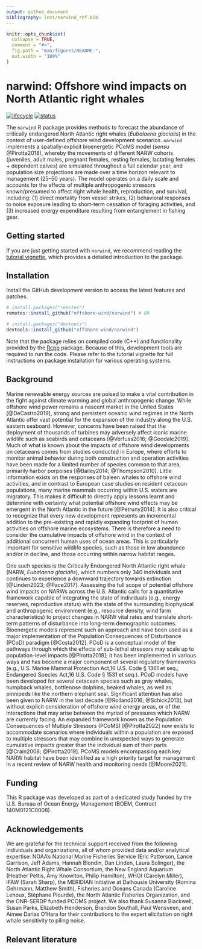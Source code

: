 ```yaml
---
output: github_document
bibliography: inst/narwind_ref.bib
---
```


<!-- README.md is generated from README.Rmd. Please edit that file -->

```r
knitr::opts_chunk$set(
  collapse = TRUE,
  comment = "#>",
  fig.path = "man/figures/README-",
  out.width = "100%"
)
```

# narwind: Offshore wind impacts on North Atlantic right whales

<!-- badges: start -->

[![lifecycle](https://img.shields.io/badge/lifecycle-maturing-blue.svg?style=flat-square)](https://www.tidyverse.org/lifecycle/#maturing) [![status](https://img.shields.io/badge/repo%20status-active-green.svg?style=flat-square)](https://www.repostatus.org/#active)

<!-- badges: end -->

The `narwind` R package provides methods to forecast the abundance of critically endangered North Atlantic right whales (*Eubalaena glacialis*) in the context of user-defined offshore wind development scenarios. `narwind` implements a spatially-explicit bioenergetic PCoMS model (*sensu* @Pirotta2018), whereby the movements of different NARW cohorts (juveniles, adult males, pregnant females, resting females, lactating females + dependent calves) are simulated throughout a full calendar year, and population size projections are made over a time horizon relevant to management (25--50 years). The model operates on a daily scale and accounts for the effects of multiple anthropogenic stressors known/presumed to affect right whale health, reproduction, and survival, including: (1) direct mortality from vessel strikes, (2) behavioral responses to noise exposure leading to short-term cessation of foraging activities, and (3) increased energy expenditure resulting from entanglement in fishing gear.

## Getting started

If you are just getting started with `narwind`, we recommend reading the [tutorial vignette](https://offshore-wind.github.io/narwind/articles/narwind.html), which provides a detailed introduction to the package.

## Installation

Install the GitHub development version to access the latest features and patches.

```r
# install.packages("remotes")
remotes::install_github("offshore-wind/narwind") # OR

# install.packages("devtools")
devtools::install_github("offshore-wind/narwind")
```

Note that the package relies on compiled code (C++) and functionality provided by the [Rcpp](https://cran.r-project.org/web/packages/Rcpp/index.html) package. Because of this, development tools are required to run the code. Please refer to the tutorial vignette for full instructions on package installation for various operating systems.

## Background

Marine renewable energy sources are poised to make a vital contribution in the fight against climate warming and global anthropogenic change. While offshore wind power remains a nascent market in the United States [@DeCastro2019], strong and persistent oceanic wind regimes in the North Atlantic offer vast potential for the expansion of the industry along the U.S. eastern seaboard. However, concerns have been raised that the deployment of thousands of turbines may adversely affect iconic marine wildlife such as seabirds and cetaceans [@Verfuss2016; @Goodale2019]. Much of what is known about the impacts of offshore wind developments on cetaceans comes from studies conducted in Europe, where efforts to monitor animal behavior during both construction and operation activities have been made for a limited number of species common to that area, primarily harbor porpoises [@Bailey2014; @Thompson2010]. Little information exists on the responses of baleen whales to offshore wind activities, and in contrast to European case studies on resident cetacean populations, many marine mammals occurring within U.S. waters are migratory. This makes it difficult to directly apply lessons learnt and determine with certainty what potential offshore wind effects may be emergent in the North Atlantic in the future [@Petruny2014]. It is also critical to recognize that every new development represents an incremental addition to the pre-existing and rapidly expanding footprint of human activities on offshore marine ecosystems. There is therefore a need to consider the cumulative impacts of offshore wind in the context of additional concurrent human uses of ocean areas. This is particularly important for sensitive wildlife species, such as those in low abundance and/or in decline, and those occurring within narrow habitat ranges.

One such species is the Critically Endangered North Atlantic right whale (NARW, *Eubalaena glacialis*), which numbers only 340 individuals and continues to experience a downward trajectory towards extinction [@Linden2023; @Pace2017]. Assessing the full scope of potential offshore wind impacts on NARWs across the U.S. Atlantic calls for a quantitative framework capable of integrating the state of individuals (e.g., energy reserves, reproductive status) with the state of the surrounding biophysical and anthropogenic environment (e.g., resource density, wind farm characteristics) to project changes in NARW vital rates and translate short-term patterns of disturbance into long-term demographic outcomes. Bioenergetic models represent such an approach and have been used as a major implementation of the Population Consequences of Disturbance (PCoD) paradigm [@Costa2012]. PCoD is a conceptual model of the pathways through which the effects of sub-lethal stressors may scale up to population-level impacts [@Pirotta2018]; it has been implemented in various ways and has become a major component of several regulatory frameworks (e.g., U.S. Marine Mammal Protection Act,16 U.S. Code § 1361 et seq.; Endangered Species Act,16 U.S. Code § 1531 et seq.). PCoD models have been developed for several cetacean species such as gray whales, humpback whales, bottlenose dolphins, beaked whales, as well as pinnipeds like the northern elephant seal. Significant attention has also been given to NARW in the last decade [@Rolland2016; @Schick2013], but without explicit consideration of offshore wind energy areas, or of the interactions that may arise between the myriad of pressures which NARW are currently facing. An expanded framework known as the Population Consequences of Multiple Stressors (PCoMS) [@Pirotta2022] now exists to accommodate scenarios where individuals within a population are exposed to multiple stressors that may combine in unexpected ways to generate cumulative impacts greater than the individual sum of their parts [@Crain2008; @Pirotta2019]. PCoMS models encompassing each key NARW habitat have been identified as a high priority target for management in a recent review of NARW health and monitoring needs [@Moore2021].

## Funding

This R package was developed as part of a dedicated study funded by the U.S. Bureau of Ocean Energy Management (BOEM, Contract 140M0121C0008).

## Acknowledgements

We are grateful for the technical support received from the following individuals and organizations, all of whom provided data and/or analytical expertise: NOAA's National Marine Fisheries Service (Eric Patterson, Lance Garrison, Jeff Adams, Hannah Blondin, Dan Linden, Laura Solinger), the North Atlantic Right Whale Consortium, the New England Aquarium (Heather Pettis, Amy Knowlton, Philip Hamilton), WHOI (Carolyn Miller), IFAW (Sarah Sharp), the MERIDIAN Initiative at Dalhousie University (Romina Gehrmann, Matthew Smith), Fisheries and Oceans Canada (Caroline Lehoux, Stéphane Plourde), the North Atlantic Fisheries Organization, and the ONR-SERDP funded PCOMS project. We also thank Susanna Blackwell, Susan Parks, Elizabeth Henderson, Brandon Southall, Paul Wensveen, and Aimee Darias O'Hara for their contributions to the expert elicitation on right whale sensitivity to piling noise.

## Relevant literature
